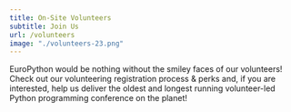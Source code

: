 ```yaml
---
title: On-Site Volunteers
subtitle: Join Us
url: /volunteers
image: "./volunteers-23.png"
---
```


EuroPython would be nothing without the smiley faces of our volunteers!
Check out our volunteering registration process & perks and, if you
are interested, help us deliver the oldest and longest running volunteer-led
Python programming conference on the planet!
